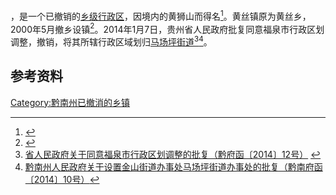 '''{{PAGENAMEBASE}}'''，是{{PRC admin/fullname|52/27/02}}一个已撤销的[[乡级行政区|乡级行政区]]，因境内的黄狮山而得名<ref>{{cite news|title=（历史的足音）福泉黄丝宾化古城考略|url=http://www.gzfuquan.gov.cn/doc/2017/05/04/810120.shtml|publisher=福泉市人民政府|date=2017-05-04|access-date=2019-07-30|archive-url=https://web.archive.org/web/20190730033340/http://www.gzfuquan.gov.cn/doc/2017/05/04/810120.shtml|archive-date=2019-07-30|dead-url=yes}}</ref>。黄丝镇原为黄丝乡，2000年5月撤乡设镇<ref>{{cite book|author=福泉年鉴编辑部|title=福泉年鉴 1999-2001年|year=2004|}}</ref>{{rp|427}}。2014年1月7日，贵州省人民政府批复同意福泉市行政区划调整，撤销{{PAGENAMEBASE}}，将其所辖行政区域划归[[马场坪街道|马场坪街道]]<ref>[http://www.gzgov.gov.cn/xxgk/jbxxgk/fgwj/zfwj/qfh/201507/t20150703_298181.html 省人民政府关于同意福泉市行政区划调整的批复（黔府函〔2014〕12号）] {{webarchive|url=https://web.archive.org/web/20170831002201/http://www.gzgov.gov.cn/xxgk/jbxxgk/fgwj/zfwj/qfh/201507/t20150703_298181.html |date=2017-08-31 }}</ref><ref>[http://www.gzfuquan.gov.cn/doc/2014/01/20/236397.shtml 黔南州人民政府关于设置金山街道办事处马场坪街道办事处的批复（黔南府函〔2014〕10号）]{{Dead link|date=2018年7月 |bot=InternetArchiveBot |fix-attempted=yes }}</ref>。

== 参考资料 ==

{{reflist}}

{{行政区划小作品}}

[[Category:黔南州已撤消的乡镇|Category:黔南州已撤消的乡镇]]